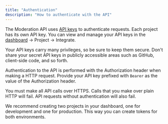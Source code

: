 ```yaml
---
title: "Authentication"
description: "How to authenticate with the API"
---
```


The Moderation API uses [API keys](/content-moderation/manage-api-key) to authenticate requests. Each project has its own API key. You can view and manage your API keys in the [dashboard](https://moderationapi.com/dashboard) -> Project -> Integrate.

Your API keys carry many privileges, so be sure to keep them secure. Don't share your secret API keys in publicly accessible areas such as GitHub, client-side code, and so forth.

Authentication to the API is performed with the Authorization header when making a HTTP request. Provide your API key prefixed with `Bearer` as the value of the Authorization header.

You must make all API calls over HTTPS. Calls that you make over plain HTTP will fail. API requests without authentication will also fail.

<Note>
  We recommend creating two projects in your dashboard, one for development and
  one for production. This way you can create tokens for both environments.
</Note>
